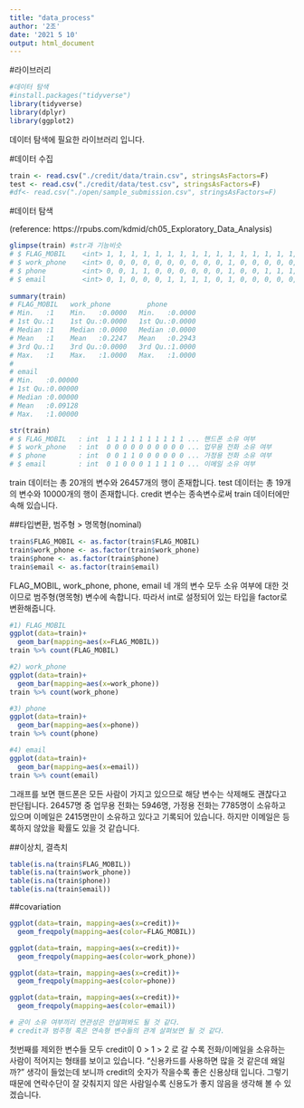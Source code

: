 ---
title: "data_process"
author: '2조'
date: '2021 5 10'
output: html_document
---

#라이브러리

```{r}
#데이터 탐색
#install.packages("tidyverse")
library(tidyverse)
library(dplyr)
library(ggplot2)
```
데이터 탐색에 필요한 라이브러리 입니다.

#데이터 수집

```{r}
train <- read.csv("./credit/data/train.csv", stringsAsFactors=F)
test <- read.csv("./credit/data/test.csv", stringsAsFactors=F)
#df<- read.csv("./open/sample_submission.csv", stringsAsFactors=F)
```


#데이터 탐색

  (reference: https://rpubs.com/kdmid/ch05_Exploratory_Data_Analysis)
```{r}
glimpse(train) #str과 기능비슷
# $ FLAG_MOBIL    <int> 1, 1, 1, 1, 1, 1, 1, 1, 1, 1, 1, 1, 1, 1, 1, 1, 1, 1, 1, 1, 1, 1, 1, 1,~
# $ work_phone    <int> 0, 0, 0, 0, 0, 0, 0, 0, 0, 0, 1, 0, 0, 0, 0, 0, 0, 0, 0, 0, 0, 0, 0, 1,~
# $ phone         <int> 0, 0, 1, 1, 0, 0, 0, 0, 0, 0, 1, 0, 0, 1, 1, 1, 1, 0, 0, 0, 1, 1, 0, 1,~
# $ email         <int> 0, 1, 0, 0, 0, 1, 1, 1, 1, 0, 1, 0, 0, 0, 0, 0, 0, 1, 0, 0, 0, 0, 0, 1,~
  
summary(train)
# FLAG_MOBIL   work_phone         phone       
# Min.   :1    Min.   :0.0000   Min.   :0.0000  
# 1st Qu.:1    1st Qu.:0.0000   1st Qu.:0.0000  
# Median :1    Median :0.0000   Median :0.0000  
# Mean   :1    Mean   :0.2247   Mean   :0.2943  
# 3rd Qu.:1    3rd Qu.:0.0000   3rd Qu.:1.0000  
# Max.   :1    Max.   :1.0000   Max.   :1.0000
# 
# email          
# Min.   :0.00000   
# 1st Qu.:0.00000  
# Median :0.00000 
# Mean   :0.09128
# Max.   :1.00000 

str(train) 
# $ FLAG_MOBIL   : int  1 1 1 1 1 1 1 1 1 1 ... 핸드폰 소유 여부
# $ work_phone   : int  0 0 0 0 0 0 0 0 0 0 ... 업무용 전화 소유 여부
# $ phone        : int  0 0 1 1 0 0 0 0 0 0 ... 가정용 전화 소유 여부
# $ email        : int  0 1 0 0 0 1 1 1 1 0 ... 이메일 소유 여부
```
train 데이터는 총 20개의 변수와 26457개의 행이 존재합니다. test 데이터는 총 19개의 변수와 10000개의 행이 존재합니다. credit 변수는 종속변수로써 train 데이터에만 속해 있습니다.

##타입변환, 범주형 > 명목형(nominal)

```{r}
train$FLAG_MOBIL <- as.factor(train$FLAG_MOBIL)
train$work_phone <- as.factor(train$work_phone)
train$phone <- as.factor(train$phone)
train$email <- as.factor(train$email)
```
FLAG_MOBIL, work_phone, phone, email 네 개의 변수 모두 소유 여부에 대한 것이므로 범주형(명목형) 변수에 속합니다. 따라서 int로 설정되어 있는 타입을 factor로 변환해줍니다.  

```{r}
#1) FLAG_MOBIL
ggplot(data=train)+
  geom_bar(mapping=aes(x=FLAG_MOBIL))
train %>% count(FLAG_MOBIL)

#2) work_phone 
ggplot(data=train)+
  geom_bar(mapping=aes(x=work_phone))
train %>% count(work_phone)

#3) phone
ggplot(data=train)+
  geom_bar(mapping=aes(x=phone))
train %>% count(phone)

#4) email
ggplot(data=train)+
  geom_bar(mapping=aes(x=email))
train %>% count(email)
```
그래프를 보면 핸드폰은 모든 사람이 가지고 있으므로 해당 변수는 삭제해도 괜찮다고 판단됩니다. 26457명 중 업무용 전화는 5946명, 가정용 전화는 7785명이 소유하고 있으며 이메일은 2415명만이 소유하고 있다고 기록되어 있습니다. 하지만 이메일은 등록하지 않았을 확률도 있을 것 같습니다.

##이상치, 결측치

```{r}
table(is.na(train$FLAG_MOBIL))
table(is.na(train$work_phone))
table(is.na(train$phone))
table(is.na(train$email))
```

##covariation

```{r}
ggplot(data=train, mapping=aes(x=credit))+
  geom_freqpoly(mapping=aes(color=FLAG_MOBIL))

ggplot(data=train, mapping=aes(x=credit))+
  geom_freqpoly(mapping=aes(color=work_phone))

ggplot(data=train, mapping=aes(x=credit))+
  geom_freqpoly(mapping=aes(color=phone))

ggplot(data=train, mapping=aes(x=credit))+
  geom_freqpoly(mapping=aes(color=email))

# 굳이 소유 여부끼리 연관성은 안살펴봐도 될 것 같다.
# credit과 범주형 혹은 연속형 변수들의 관계 살펴보면 될 것 같다.
```
첫번째를 제외한 변수들 모두 credit이 0 > 1 > 2 로 갈 수록 전화/이메일을 소유하는 사람이 적어지는 형태를 보이고 있습니다. "신용카드를 사용하면 많을 것 같은데 왜일까?" 생각이 들었는데 보니까 credit의 숫자가 작을수록 좋은 신용상태 입니다. 그렇기 때문에 연락수단이 잘 갖춰지지 않은 사람일수록 신용도가 좋지 않음을 생각해 볼 수 있겠습니다.

```{r}

```

```{r}

```

